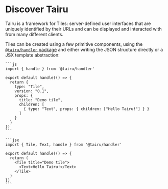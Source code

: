 
# Discover Tairu

Tairu is a framework for Tiles: server-defined user interfaces that are uniquely identified by their URLs and can be displayed and interacted with from many different clients.

Tiles can be created using a few primitive components, using the [`@tairu/handler` package](./api/handler.md) and either writing the JSON structure directly or a JSX template abstraction:

<Tabs groupId="json-or-jsx">
  <TabItem value="json" label="Using JSON" default>

    ```js
    import { handle } from '@tairu/handler'

    export default handle(() => {
      return {
        type: "Tile",
        version: "0.1",
        props: {
          title: "Demo tile",
          children: [
            { type: "Text", props: { children: ["Hello Tairu!"] } }
          ]
        }
      }
    })
    ```

  </TabItem>
  <TabItem value="jsx" label="Using JSX elements">

    ```jsx
    import { Tile, Text, handle } from '@tairu/handler'

    export default handle(() => {
      return (
        <Tile title="Demo tile">
          <Text>Hello Tairu!</Text>
        </Tile>
      )
    })
    ```

  </TabItem>
</Tabs>
